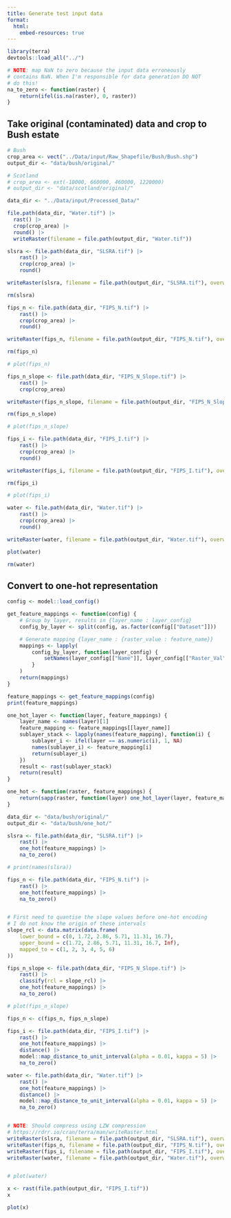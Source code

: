 ```yaml
---
title: Generate test input data
format:
  html:
    embed-resources: true
---
```


```r
library(terra)
devtools::load_all("../")
```
```r
# NOTE: map NaN to zero because the input data erroneously
# contains NaN. When I'm responsible for data generation DO NOT
# do this!
na_to_zero <- function(raster) {
    return(ifel(is.na(raster), 0, raster))
}
```


## Take original (contaminated) data and crop to Bush estate

```r
# Bush
crop_area <- vect("../Data/input/Raw_Shapefile/Bush/Bush.shp")
output_dir <- "data/bush/original/"

# Scotland
# crop_area <- ext(-10000, 660000, 460000, 1220000)
# output_dir <- "data/scotland/original/"

data_dir <- "../Data/input/Processed_Data/"
```
```r
file.path(data_dir, "Water.tif") |>
  rast() |>
  crop(crop_area) |>
  round() |>
  writeRaster(filename = file.path(output_dir, "Water.tif"))

```

```r
slsra <- file.path(data_dir, "SLSRA.tif") |>
    rast() |>
    crop(crop_area) |>
    round()

writeRaster(slsra, filename = file.path(output_dir, "SLSRA.tif"), overwrite = TRUE)

rm(slsra)

fips_n <- file.path(data_dir, "FIPS_N.tif") |>
    rast() |>
    crop(crop_area) |>
    round()

writeRaster(fips_n, filename = file.path(output_dir, "FIPS_N.tif"), overwrite = TRUE)

rm(fips_n)

# plot(fips_n)

fips_n_slope <- file.path(data_dir, "FIPS_N_Slope.tif") |>
    rast() |>
    crop(crop_area)

writeRaster(fips_n_slope, filename = file.path(output_dir, "FIPS_N_Slope.tif"), overwrite = TRUE)

rm(fips_n_slope)

# plot(fips_n_slope)

fips_i <- file.path(data_dir, "FIPS_I.tif") |>
    rast() |>
    crop(crop_area) |>
    round()

writeRaster(fips_i, filename = file.path(output_dir, "FIPS_I.tif"), overwrite = TRUE)

rm(fips_i)

# plot(fips_i)

water <- file.path(data_dir, "Water.tif") |>
    rast() |>
    crop(crop_area) |>
    round()

writeRaster(water, filename = file.path(output_dir, "Water.tif"), overwrite = TRUE)

plot(water)

rm(water)
```

## Convert to one-hot representation

```r
config <- model::load_config()

get_feature_mappings <- function(config) {
    # Group by layer, results in {layer_name : layer_config}
    config_by_layer <- split(config, as.factor(config[["Dataset"]]))

    # Generate mapping {layer_name : {raster_value : feature_name}}
    mappings <- lapply(
        config_by_layer, function(layer_config) {
            setNames(layer_config[["Name"]], layer_config[["Raster_Val"]])
        }
    )
    return(mappings)
}

feature_mappings <- get_feature_mappings(config)
print(feature_mappings)

one_hot_layer <- function(layer, feature_mappings) {
    layer_name <- names(layer)[1]
    feature_mapping <- feature_mappings[[layer_name]]
    sublayer_stack <- lapply(names(feature_mapping), function(i) {
        sublayer_i <- ifel(layer == as.numeric(i), 1, NA)
        names(sublayer_i) <- feature_mapping[i]
        return(sublayer_i)
    })
    result <- rast(sublayer_stack)
    return(result)
}

one_hot <- function(raster, feature_mappings) {
    return(sapp(raster, function(layer) one_hot_layer(layer, feature_mappings)))
}
```

```r
data_dir <- "data/bush/original/"
output_dir <- "data/bush/one_hot/"

slsra <- file.path(data_dir, "SLSRA.tif") |>
    rast() |>
    one_hot(feature_mappings) |>
    na_to_zero()

# print(names(slsra))

fips_n <- file.path(data_dir, "FIPS_N.tif") |>
    rast() |>
    one_hot(feature_mappings) |>
    na_to_zero()


# First need to quantise the slope values before one-hot encoding
# I do not know the origin of these intervals
slope_rcl <- data.matrix(data.frame(
    lower_bound = c(0, 1.72, 2.86, 5.71, 11.31, 16.7),
    upper_bound = c(1.72, 2.86, 5.71, 11.31, 16.7, Inf),
    mapped_to = c(1, 2, 3, 4, 5, 6)
))

fips_n_slope <- file.path(data_dir, "FIPS_N_Slope.tif") |>
    rast() |>
    classify(rcl = slope_rcl) |>
    one_hot(feature_mappings) |>
    na_to_zero()

# plot(fips_n_slope)

fips_n <- c(fips_n, fips_n_slope)

fips_i <- file.path(data_dir, "FIPS_I.tif") |>
    rast() |>
    one_hot(feature_mappings) |>
    distance() |>
    model::map_distance_to_unit_interval(alpha = 0.01, kappa = 5) |>
    na_to_zero()

water <- file.path(data_dir, "Water.tif") |>
    rast() |>
    one_hot(feature_mappings) |>
    distance() |>
    model::map_distance_to_unit_interval(alpha = 0.01, kappa = 5) |>
    na_to_zero()


# NOTE: Should compress using LZW compression
# https://rdrr.io/cran/terra/man/writeRaster.html
writeRaster(slsra, filename = file.path(output_dir, "SLSRA.tif"), overwrite = TRUE)
writeRaster(fips_n, filename = file.path(output_dir, "FIPS_N.tif"), overwrite = TRUE)
writeRaster(fips_i, filename = file.path(output_dir, "FIPS_I.tif"), overwrite = TRUE)
writeRaster(water, filename = file.path(output_dir, "Water.tif"), overwrite = TRUE)


# plot(water)

x <- rast(file.path(output_dir, "FIPS_I.tif"))
x

plot(x)
```
